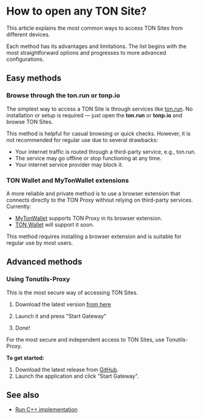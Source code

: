 
# How to open any TON Site?

This article explains the most common ways to access TON Sites from different devices.

Each method has its advantages and limitations. The list begins with the most straightforward options and progresses to more advanced configurations.

## Easy methods

### Browse through the ton.run or tonp.io

The simplest way to access a TON Site is through services like [ton.run](https://ton.run). No installation or setup is required — just open the **ton.run** or **tonp.io** and browse TON Sites.

This method is helpful for casual browsing or quick checks. However, it is not recommended for regular use due to several drawbacks:

- Your internet traffic is routed through a third-party service, e.g., ton.run. 
- The service may go offline or stop functioning at any time.
- Your internet service provider may block it.


### TON Wallet and MyTonWallet extensions


A more reliable and private method is to use a browser extension that connects directly to the TON Proxy without relying on third-party services.
Currently:
- [MyTonWallet](https://mytonwallet.io/) supports TON Proxy in its browser extension. 
- [TON Wallet](https://chrome.google.com/webstore/detail/ton-wallet/nphplpgoakhhjchkkhmiggakijnkhfnd) will support it soon.

This method requires installing a browser extension and is suitable for regular use by most users.

## Advanced methods

### Using Tonutils-Proxy

This is the most secure way of accessing TON Sites.

1. Download the latest version [from here](https://github.com/xssnick/Tonutils-Proxy#download-precompiled-version)

2. Launch it and press "Start Gateway"
3. Done!


For the most secure and independent access to TON Sites, use Tonutils-Proxy.

**To get started:**
1. Download the latest release from [GitHub](https://github.com/xssnick/Tonutils-Proxy#download-precompiled-version). 
2. Launch the application and click “Start Gateway”.


## See also
- [Run C++ implementation](/v3/guidelines/web3/ton-proxy-sites/running-your-own-ton-proxy)

<Feedback />

